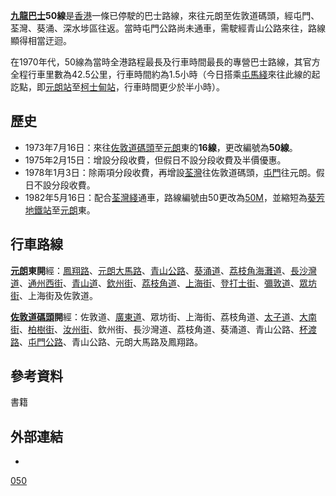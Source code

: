 {{公共汽車路線資訊
|路線名稱=九龍巴士50線
|外文名稱=KMB Route 50
|代表圖像=
|圖像尺寸=
|代表圖像二=
|圖像尺寸二=
|經營者=九龍巴士
|所屬車廠=荔枝角車廠（L）
|路線用車=[[丹拿_(英國)|丹拿]]C型
|路綫資訊=
|起點站=[[佐敦道碼頭|佐敦道碼頭]]
|途經地點=[[青山公路|青山公路]]、[[屯門公路|屯門公路]]、[[旺角|旺角]]
|去程途經地點=
|回程途經地點=
|終點站=[[元朗|元朗]]東
|路線性質=
|全程行駛里程=
|單程行駛里程=
|全程行車時間=
|單程行車時間=
|服務時間=
|起點站服務時間=06:00-23:00
|終點站服務時間=06:00-23:00
|班次頻率=5-12分
|全程收費=$3
|分段收費站點=
|去程分段收費站點=[[荃灣|荃灣]]往元朗<br>屯門往元朗
|回程分段收費站點=[[屯門|屯門]]往佐敦道碼頭<br>荃灣往佐敦道碼頭
|服務時間以外替代路線=
|主要競爭交通=紅色小巴
|備註=
}}

'''[[九龍巴士|九龍巴士]]50線'''是[[香港|香港]]一條已停駛的巴士路線，來往元朗至佐敦道碼頭，經屯門、荃灣、葵涌、深水埗區往返。當時屯門公路尚未通車，需駛經青山公路來往，路線顯得相當迂迴。

在1970年代，50線為當時全港路程最長及行車時間最長的專營巴士路線，其官方全程行車里數為42.5公里，行車時間約為1.5小時（今日搭乘[[屯馬綫|屯馬綫]]來往此線的起訖點，即[[元朗站_(西鐵綫)|元朗站]]至[[柯士甸站|柯士甸站]]，行車時間更少於半小時）。

==歷史==
*1973年7月16日：來往[[佐敦道碼頭|佐敦道碼頭]]至[[元朗|元朗]]東的'''16線'''，更改編號為'''50線'''。
*1975年2月15日：增設分段收費，但假日不設分段收費及半價優惠。
*1978年1月3日：除兩項分段收費，再增設[[荃灣|荃灣]]往佐敦道碼頭，[[屯門|屯門]]往元朗。假日不設分段收費。
*1982年5月16日：配合[[荃灣綫|荃灣綫]]通車，路線編號由50更改為[[九龍巴士50M線|50M]]，並縮短為[[葵芳站|葵芳地鐵站]]至[[元朗|元朗]]東。

==行車路線==
'''[[元朗|元朗]]東開'''經：[[鳳翔路|鳳翔路]]、[[元朗大馬路|元朗大馬路]]、[[青山公路|青山公路]]、[[葵涌道|葵涌道]]、[[荔枝角海灘道|荔枝角海灘道]]、[[長沙灣道|長沙灣道]]、[[通州西街|通州西街]]、[[青山道|青山道]]、[[欽州街|欽州街]]、[[荔枝角道|荔枝角道]]、[[上海街|上海街]]、[[登打士街|登打士街]]、[[彌敦道|彌敦道]]、[[眾坊街|眾坊街]]、上海街及佐敦道。

'''[[佐敦道碼頭|佐敦道碼頭]]開'''經：佐敦道、[[廣東道|廣東道]]、眾坊街、上海街、荔枝角道、[[太子道|太子道]]、[[大南街|大南街]]、[[柏樹街|柏樹街]]、[[汝州街|汝州街]]、欽州街、長沙灣道、荔枝角道、葵涌道、青山公路、[[杯渡路|杯渡路]]、[[屯門公路|屯門公路]]、青山公路、元朗大馬路及鳳翔路。

==參考資料==
{{Reflist}}
;書籍
{{Cite book zh | author = 容偉釗 | title = 二十世紀新界（西）區巴士路線發展史 | location = 香港 | publisher = BSI（香港）公司 | date = 2002年6月}}

==外部連結==
*{{Wikia|hkbus|香港巴士大典|九巴50線}}
[[Category:已取消九龍巴士路線|050]]